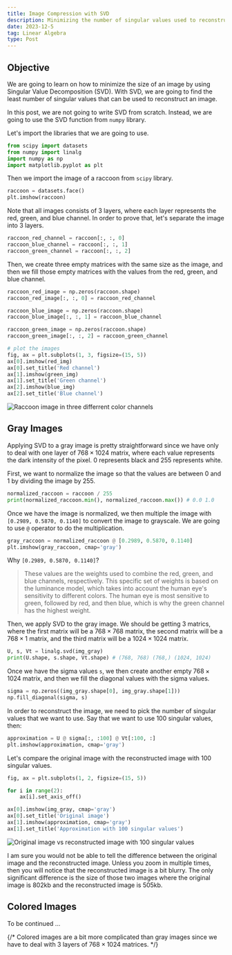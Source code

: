 ```yaml
---
title: Image Compression with SVD
description: Minimizing the number of singular values used to reconstruct an image
date: 2023-12-5
tag: Linear Algebra
type: Post
---
```


## Objective

We are going to learn on how to minimize the size of an image by using Singular Value Decomposition (SVD).
With SVD, we are going to find the least number of singular values that can be used to reconstruct an image.

In this post, we are not going to write SVD from scratch. Instead, we are going to use the SVD function from `numpy` library.

Let's import the libraries that we are going to use.

```python
from scipy import datasets
from numpy import linalg
import numpy as np
import matplotlib.pyplot as plt
```

Then we import the image of a raccoon from `scipy` library.

```python
raccoon = datasets.face()
plt.imshow(raccoon)
```

Note that all images consists of 3 layers, where each layer represents the red, green, and blue channel.
In order to prove that, let's separate the image into 3 layers.

```python
raccoon_red_channel = raccoon[:, :, 0]
raccoon_blue_channel = raccoon[:, :, 1]
raccoon_green_channel = raccoon[:, :, 2]
```

Then, we create three empty matrices with the same size as the image, and then we fill those empty matrices with the values from the red, green, and blue channel.

```python
raccoon_red_image = np.zeros(raccoon.shape)
raccoon_red_image[:, :, 0] = raccoon_red_channel

raccoon_blue_image = np.zeros(raccoon.shape)
raccoon_blue_image[:, :, 1] = raccoon_blue_channel

raccoon_green_image = np.zeros(raccoon.shape)
raccoon_green_image[:, :, 2] = raccoon_green_channel

# plot the images
fig, ax = plt.subplots(1, 3, figsize=(15, 5))
ax[0].imshow(red_img)
ax[0].set_title('Red channel')
ax[1].imshow(green_img)
ax[1].set_title('Green channel')
ax[2].imshow(blue_img)
ax[2].set_title('Blue channel')
```

![Raccoon image in three differrent color channels](/assets/posts/image-compression-with-svd/rgb_raccoon.png)

## Gray Images

Applying SVD to a gray image is pretty straightforward since we have only to deal with one layer of $768 \times 1024$ matrix, where each value represents the dark intensity of the pixel.
$0$ represents black and $255$ represents white.

First, we want to normalize the image so that the values are between $0$ and $1$ by dividing the image by $255$.

```python
normalized_raccoon = raccoon / 255
print(normalized_raccoon.min(), normalized_raccoon.max()) # 0.0 1.0
```

Once we have the image is normalized, we then multiple the image with `[0.2989, 0.5870, 0.1140]` to convert the image to grayscale.
We are going to use `@` operator to do the multiplication.

```python
gray_raccoon = normalized_raccoon @ [0.2989, 0.5870, 0.1140]
plt.imshow(gray_raccoon, cmap='gray')
```

Why `[0.2989, 0.5870, 0.1140]`?
> These values are the weights used to combine the red, green, and blue channels, respectively. This specific set of weights is based on the luminance model, which takes into account the human eye's sensitivity to different colors. The human eye is most sensitive to green, followed by red, and then blue, which is why the green channel has the highest weight.

Then, we apply SVD to the gray image. We should be getting 3 matrics, where the first matrix will be a $768 \times 768$ matrix, the second matrix will be a $768 \times 1$ matrix, and the third matrix will be a $1024 \times 1024$ matrix.

```python
U, s, Vt = linalg.svd(img_gray)
print(U.shape, s.shape, Vt.shape) # (768, 768) (768,) (1024, 1024)
```

Once we have the sigma values `s`, we then create another empty $768 \times 1024$ matrix, and then we fill the diagonal values with the sigma values.

```python
sigma = np.zeros((img_gray.shape[0], img_gray.shape[1]))
np.fill_diagonal(sigma, s)
```

In order to reconstruct the image, we need to pick the number of singular values that we want to use.
Say that we want to use 100 singular values, then:

```python
approximation = U @ sigma[:, :100] @ Vt[:100, :]
plt.imshow(approximation, cmap='gray')
```

Let's compare the original image with the reconstructed image with 100 singular values.

```python
fig, ax = plt.subplots(1, 2, figsize=(15, 5))

for i in range(2):
    ax[i].set_axis_off()

ax[0].imshow(img_gray, cmap='gray')
ax[0].set_title('Original image')
ax[1].imshow(approximation, cmap='gray')
ax[1].set_title('Approximation with 100 singular values')
```

![Original image vs reconstructed image with 100 singular values](/assets/posts/image-compression-with-svd/original_and_svd_raccoon.png)

I am sure you would not be able to tell the difference between the original image and the reconstructed image.
Unless you zoom in multiple times, then you will notice that the reconstructed image is a bit blurry.
The only significant difference is the size of those two images where the original image is 802kb and the reconstructed image is 505kb.

## Colored Images

To be continued ...

{/* Colored images are a bit more complicated than gray images since we have to deal with 3 layers of $768 \times 1024$ matrices. */}